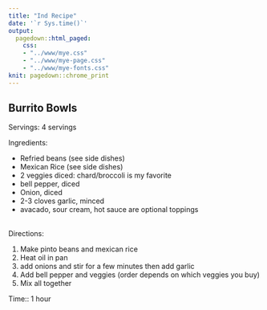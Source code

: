 ```yaml
---
title: "Ind Recipe"
date: '`r Sys.time()`'
output: 
  pagedown::html_paged:
    css: 
    - "../www/mye.css"
    - "../www/mye-page.css"
    - "../www/mye-fonts.css"
knit: pagedown::chrome_print
---
```


## Burrito Bowls

<span class="mh">Servings:</span> 4 servings
<br>

<span class="mh">Ingredients:</span>  
<div class="my2cols">
<ul>
  <li>Refried beans (see side dishes)</li>
  <li>Mexican Rice (see side dishes)</li>
  <li>2 veggies diced: chard/broccoli is my favorite</li> 
  <li>bell pepper, diced</li> 
  <li>Onion, diced</li>
  <li>2-3 cloves garlic, minced</li>
  <li>avacado, sour cream, hot sauce are optional toppings</li> 
</ul>
</div>
<br>
<span class="mh">Directions:</span> 
<div class="my2cols">
<ol>
  <li>Make pinto beans and mexican rice</li>
  <li>Heat oil in pan</li>
  <li>add onions and stir for a few minutes then add garlic</li>
  <li>Add bell pepper and veggies (order depends on which veggies you buy) </li>
  <li>Mix all together</li>
</ol>
</div>

<span class="mh">Time:</span>: 1 hour 
